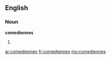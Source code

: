 {{also|comédiennes}}
==English==

===Noun===
'''comediennes'''

# {{plural of|[[comedienne]]}}

[[ar:comediennes]]
[[fr:comediennes]]
[[my:comediennes]]